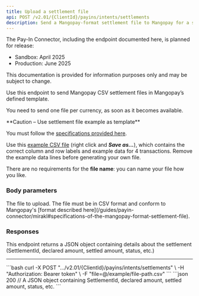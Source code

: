 ```yaml
---
title: Upload a settlement file
api: POST /v2.01/{ClientId}/payins/intents/settlements 
description: Send a Mangopay-format settlement file to Mangopay for a single currency
---
```


<Info>
The Pay-In Connector, including the endpoint documented here, is planned for release:

- Sandbox: April 2025
- Production: June 2025

This documentation is provided for information purposes only and may be subject to change.
</Info>

Use this endpoint to send Mangopay CSV settlement files in Mangopay’s defined template. 

You need to send one file per currency, as soon as it becomes available.

<Warning>
**Caution – Use settlement file example as template**

You must follow the [specifications provided here](/guides/payin-connector/mirakl#specifications-of-the-mangopay-format-settlement-file).

Use this [example CSV file](https://raw.githubusercontent.com/Mangopay/docs/refs/heads/main/guides/payin-connector/Example_Mangopay_Settlement_File_Mirakl.csv) (right click and ***Save as...***), which contains the correct column and row labels and example data for 4 transactions. Remove the example data lines before generating your own file. 

There are no requirements for the **file name**: you can name your file how you like.
</Warning>

### Body parameters

<ParamField body="file" type="csv">
The file to upload. The file must be in CSV format and conform to Mangopay's [format described here](/guides/payin-connector/mirakl#specifications-of-the-mangopay-format-settlement-file).
</ParamField>

### Responses

<AccordionGroup>
<Accordion title="200 - OK" defaultOpen>

This endpoint returns a JSON object containing details about the settlement (SettlementId, declared amount, settled amount, status, etc.)

</Accordion>
</AccordionGroup>

---

<AccordionGroup>
<Accordion title="415 - Unsupported Media Type">
</Accordion>
<Accordion title="500 - Internal Server Error">
</Accordion>
</AccordionGroup>

<RequestExample>
```bash
curl -X POST ".../v2.01/{ClientId}/payins/intents/settlements" \
-H "Authorization: Bearer token" \
-F "file=@/example/file-path.csv"
```
</RequestExample>

<ResponseExample>
```json 200
// A JSON object containing SettlementId, declared amount, settled amount, status, etc.
```
</ResponseExample>